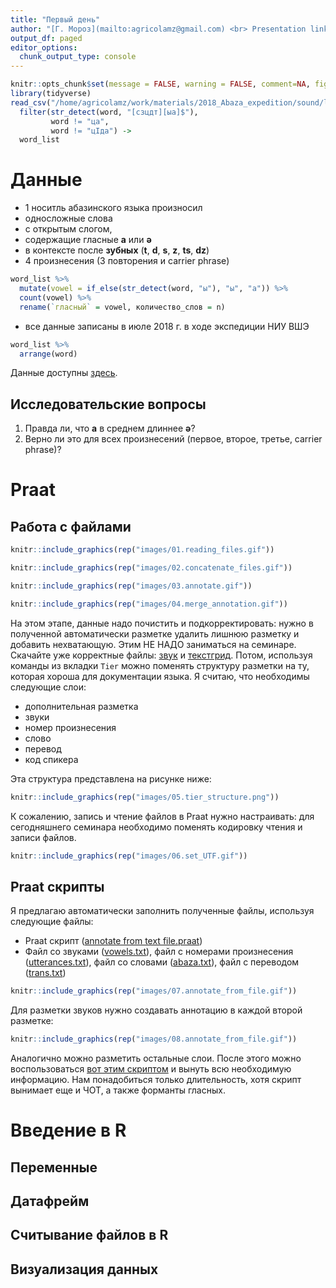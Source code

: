 ```yaml
---
title: "Первый день"
author: "[Г. Мороз](mailto:agricolamz@gmail.com) <br> Presentation link:"
output_df: paged
editor_options: 
  chunk_output_type: console
---
```


```r
knitr::opts_chunk$set(message = FALSE, warning = FALSE, comment=NA, fig.width=8, fig.height=3.4, echo =FALSE)
library(tidyverse)
read_csv("/home/agricolamz/work/materials/2018_Abaza_expedition/sound/list.csv") %>% 
  filter(str_detect(word, "[сзцдт][ыа]$"),
         word != "ца",
         word != "цIда") ->
  word_list
```

# Данные

* 1 носитль абазинского языка произносил 
* односложные слова 
* с открытым слогом, 
* содержащие гласные **a** или **ə** 
* в контексте после **зубных** (**t**, **d**, **s**, **z**, **ts**, **dz**)
* 4 произнесения (3 повторения и carrier phrase)
```r
word_list %>% 
  mutate(vowel = if_else(str_detect(word, "ы"), "ы", "а")) %>% 
  count(vowel) %>% 
  rename(`гласный` = vowel, количество_слов = n)
```
* все данные записаны в июле 2018 г. в ходе экспедиции НИУ ВШЭ
```r
word_list %>% 
  arrange(word)
```

Данные доступны [здесь](https://github.com/agricolamz/2018_Polefon_master_classes/blob/master/data/day_1_sound.zip?raw=true).

## Исследовательские вопросы

1. Правда ли, что **a** в среднем длиннее **ə**?
2. Верно ли это для всех произнесений (первое, второе, третье, carrier phrase)?

# Praat

## Работа с файлами

```r
knitr::include_graphics(rep("images/01.reading_files.gif"))
```

```r
knitr::include_graphics(rep("images/02.concatenate_files.gif"))
```

```r
knitr::include_graphics(rep("images/03.annotate.gif"))
```

```r
knitr::include_graphics(rep("images/04.merge_annotation.gif"))
```

На этом этапе, данные надо почистить и подкорректировать: нужно в полученной автоматически разметке удалить лишнюю разметку и добавить нехватающую. Этим НЕ НАДО заниматься на семинаре. Скачайте уже корректные файлы: [звук](https://github.com/agricolamz/2018_Polefon_master_classes/blob/master/data/2018.07_D11_dentals.wav?raw=true) и [текстгрид](https://raw.githubusercontent.com/agricolamz/2018_Polefon_master_classes/master/data/2018.07_D11_dentals.TextGrid). Потом, используя команды из вкладки `Tier` можно поменять структуру разметки на ту, которая хороша для документации языка. Я считаю, что необходимы следующие слои:

* дополнительная разметка
* звуки
* номер произнесения
* слово
* перевод
* код спикера

Эта структура представлена на рисунке ниже:

```r
knitr::include_graphics(rep("images/05.tier_structure.png"))
```

К сожалению, запись и чтение файлов в Praat нужно настраивать: для сегодняшнего семинара необходимо поменять кодировку чтения и записи файлов.

```r
knitr::include_graphics(rep("images/06.set_UTF.gif"))
```

## Praat скрипты

Я предлагаю автоматически заполнить полученные файлы, используя следующие файлы:

* Praat  скрипт ([annotate from text file.praat](https://raw.githubusercontent.com/agricolamz/annotate_from_text_file_in_praat/master/annotate%20from%20text%20file.praat))
* Файл со звуками ([vowels.txt](https://raw.githubusercontent.com/agricolamz/2018_Polefon_master_classes/master/data/vowels.txt)), файл с номерами произнесения ([utterances.txt](https://raw.githubusercontent.com/agricolamz/2018_Polefon_master_classes/master/data/utterances.txt)), файл со словами ([abaza.txt](https://raw.githubusercontent.com/agricolamz/2018_Polefon_master_classes/master/data/abaza.txt)), файл с переводом ([trans.txt](https://raw.githubusercontent.com/agricolamz/2018_Polefon_master_classes/master/data/trans.txt))

```r
knitr::include_graphics(rep("images/07.annotate_from_file.gif"))
```

Для разметки звуков нужно создавать аннотацию в каждой второй разметке:

```r
knitr::include_graphics(rep("images/08.annotate_from_file.gif"))
```

Аналогично можно разметить остальные слои. После этого можно воспользоваться [вот этим скриптом](https://raw.githubusercontent.com/agricolamz/get_pitch_formants_duration/master/get_formants_duration.praat) и вынуть всю необходимую информацию. Нам понадобиться только длительность, хотя скрипт вынимает еще и ЧОТ, а также форманты гласных.

# Введение в R

## Переменные

## Датафрейм

## Считывание файлов в R

## Визуализация данных
